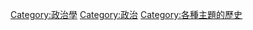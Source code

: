 {{catmore}}
{{Commonscat|Political history}}

[[Category:政治學|Category:政治學]]
[[Category:政治|Category:政治]]
[[Category:各種主題的歷史|Category:各種主題的歷史]]